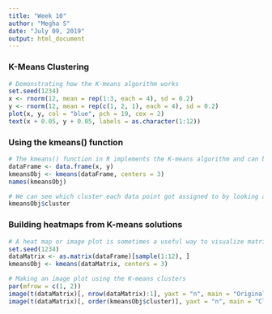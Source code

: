 ---
title: "Week 10"
author: "Megha S"
date: "July 09, 2019"
output: html_document
---

### K-Means Clustering

```{r}
# Demonstrating how the K-means algorithm works
set.seed(1234)
x <- rnorm(12, mean = rep(1:3, each = 4), sd = 0.2)
y <- rnorm(12, mean = rep(c(1, 2, 1), each = 4), sd = 0.2)
plot(x, y, col = "blue", pch = 19, cex = 2)
text(x + 0.05, y + 0.05, labels = as.character(1:12))

```

### Using the kmeans() function

```{r}
# The kmeans() function in R implements the K-means algorithm and can be found in the stats package
dataFrame <- data.frame(x, y)
kmeansObj <- kmeans(dataFrame, centers = 3)
names(kmeansObj)

# We can see which cluster each data point got assigned to by looking at the cluster element of the list returned by the kmeans() function
kmeansObj$cluster

```

### Building heatmaps from K-means solutions

```{r}
# A heat map or image plot is sometimes a useful way to visualize matrix or array data
set.seed(1234)
dataMatrix <- as.matrix(dataFrame)[sample(1:12), ]
kmeansObj <- kmeans(dataMatrix, centers = 3)

# Making an image plot using the K-means clusters
par(mfrow = c(1, 2))
image(t(dataMatrix)[, nrow(dataMatrix):1], yaxt = "n", main = "Original Data")
image(t(dataMatrix)[, order(kmeansObj$cluster)], yaxt = "n", main = "Clustered Data")

```
